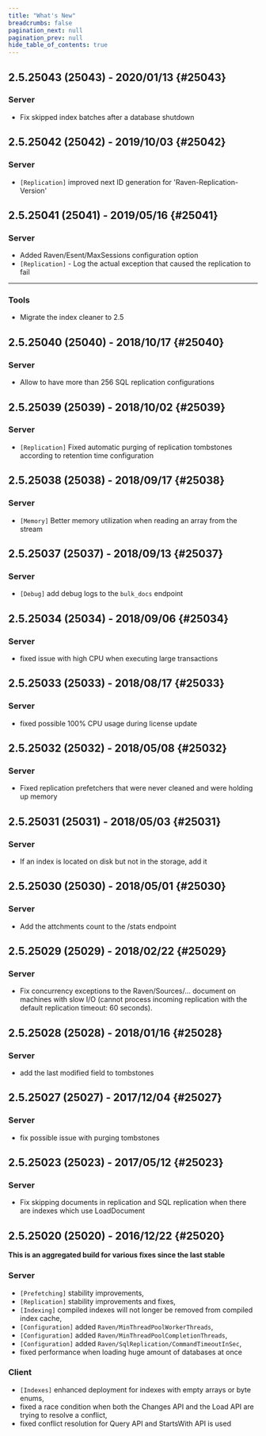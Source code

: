 ```yaml
---
title: "What's New"
breadcrumbs: false
pagination_next: null
pagination_prev: null
hide_table_of_contents: true
---
```


## 2.5.25043 (25043) - 2020/01/13 {#25043}

### Server

* Fix skipped index batches after a database shutdown




## 2.5.25042 (25042) - 2019/10/03 {#25042}

### Server

- `[Replication]` improved next ID generation for 'Raven-Replication-Version'

## 2.5.25041 (25041) - 2019/05/16 {#25041}

### Server

* Added Raven/Esent/MaxSessions configuration option
* `[Replication]` - Log the actual exception that caused the replication to fail
<hr/>

### Tools

* Migrate the index cleaner to 2.5


## 2.5.25040 (25040) - 2018/10/17 {#25040}

### Server

* Allow to have more than 256 SQL replication configurations




## 2.5.25039 (25039) - 2018/10/02 {#25039}

### Server

* `[Replication]` Fixed automatic purging of replication tombstones according to retention time configuration


## 2.5.25038 (25038) - 2018/09/17 {#25038}

### Server

- `[Memory]` Better memory utilization when reading an array from the stream

## 2.5.25037 (25037) - 2018/09/13 {#25037}

### Server

- `[Debug]` add debug logs to the `bulk_docs` endpoint

## 2.5.25034 (25034) - 2018/09/06 {#25034}

### Server

- fixed issue with high CPU when executing large transactions

## 2.5.25033 (25033) - 2018/08/17 {#25033}

### Server

- fixed possible 100% CPU usage during license update

## 2.5.25032 (25032) - 2018/05/08 {#25032}

### Server

* Fixed replication prefetchers that were never cleaned and were holding up memory




## 2.5.25031 (25031) - 2018/05/03 {#25031}

### Server

* If an index is located on disk but not in the storage, add it




## 2.5.25030 (25030) - 2018/05/01 {#25030}

### Server

* Add the attchments count to the /stats endpoint




## 2.5.25029 (25029) - 2018/02/22 {#25029}

### Server

* Fix concurrency exceptions to the Raven/Sources/... document on machines with slow I/O (cannot process incoming replication with the default replication timeout: 60 seconds).

## 2.5.25028 (25028) - 2018/01/16 {#25028}

### Server

* add the last modified field to tombstones


## 2.5.25027 (25027) - 2017/12/04 {#25027}

### Server

* fix possible issue with purging tombstones

## 2.5.25023 (25023) - 2017/05/12 {#25023}

### Server

* Fix skipping documents in replication and SQL replication when there are indexes which use LoadDocument


## 2.5.25020 (25020) - 2016/12/22 {#25020}

**This is an aggregated build for various fixes since the last stable**

### Server

- `[Prefetching]` stability improvements,
- `[Replication]` stability improvements and fixes,
- `[Indexing]` compiled indexes will not longer be removed from compiled index cache,
- `[Configuration]` added `Raven/MinThreadPoolWorkerThreads`,
- `[Configuration]` added `Raven/MinThreadPoolCompletionThreads`,
- `[Configuration]` added `Raven/SqlReplication/CommandTimeoutInSec`,
- fixed performance when loading huge amount of databases at once

### Client

- `[Indexes]` enhanced deployment for indexes with empty arrays or byte enums,
- fixed a race condition when both the Changes API and the Load API are trying to resolve a conflict,
- fixed conflict resolution for Query API and StartsWith API is used
